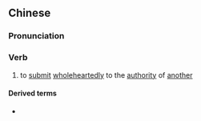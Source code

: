 {{also|归心}}
==Chinese==
{{zh-forms|s=归心}}

===Pronunciation===
{{zh-pron
|m=guīxīn
|c=gwai1 sam1
|mn=kui-sim
|cat=v
}}

===Verb===
{{zh-verb}}

# {{lb|zh|literary}} to [[submit]] [[wholeheartedly]] to the [[authority]] of [[another]]

====Derived terms====
* {{zh-l|天下歸心}}